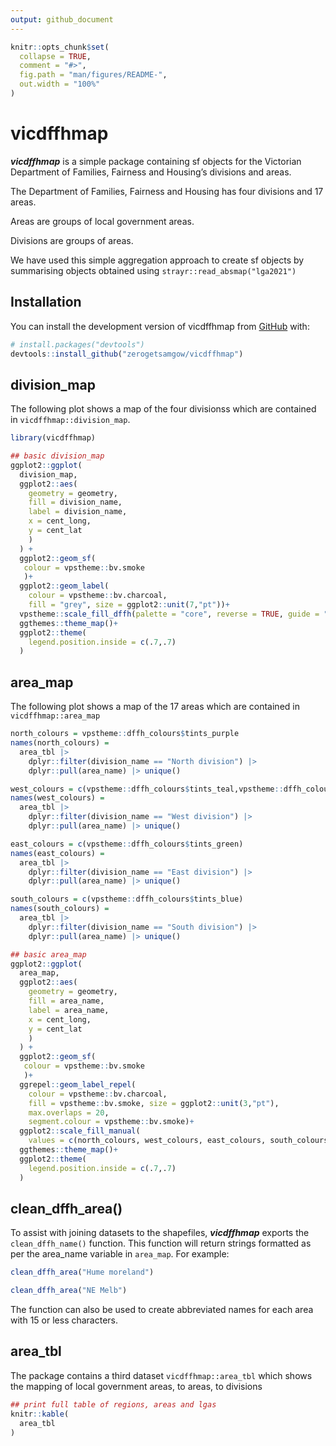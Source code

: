 ```yaml
---
output: github_document
---
```


<!-- README.md is generated from README.Rmd. Please edit that file -->

```r
knitr::opts_chunk$set(
  collapse = TRUE,
  comment = "#>",
  fig.path = "man/figures/README-",
  out.width = "100%"
)
```

# vicdffhmap

<!-- badges: start -->
<!-- badges: end -->

***vicdffhmap*** is a simple package containing sf objects for the Victorian Department of Families, Fairness and Housing's divisions and areas.

The Department of Families, Fairness and Housing has four divisions and 17 areas. 

Areas are groups of local government areas. 

Divisions are groups of areas. 

We have used this simple aggregation approach to create sf objects by summarising objects obtained using `strayr::read_absmap("lga2021")`

## Installation

You can install the development version of vicdffhmap from [GitHub](https://github.com/) with:

``` r
# install.packages("devtools")
devtools::install_github("zerogetsamgow/vicdffhmap")
```

## division_map

The following plot shows a map of the four divisionss which are contained in `vicdffhmap::division_map`.

```r
library(vicdffhmap)

## basic division_map
ggplot2::ggplot(
  division_map,
  ggplot2::aes(
    geometry = geometry,
    fill = division_name,
    label = division_name,
    x = cent_long,
    y = cent_lat
    )
  ) +
  ggplot2::geom_sf(
   colour = vpstheme::bv.smoke
   )+
  ggplot2::geom_label(
    colour = vpstheme::bv.charcoal, 
    fill = "grey", size = ggplot2::unit(7,"pt"))+
  vpstheme::scale_fill_dffh(palette = "core", reverse = TRUE, guide = "none")+
  ggthemes::theme_map()+
  ggplot2::theme(
    legend.position.inside = c(.7,.7)
  )

```



## area_map

The following plot shows a map of the 17 areas which are contained in `vicdffhmap::area_map`

```r
north_colours = vpstheme::dffh_colours$tints_purple
names(north_colours) = 
  area_tbl |> 
    dplyr::filter(division_name == "North division") |>
    dplyr::pull(area_name) |> unique()

west_colours = c(vpstheme::dffh_colours$tints_teal,vpstheme::dffh_colours$tints_teal[4])
names(west_colours) = 
  area_tbl |> 
    dplyr::filter(division_name == "West division") |>
    dplyr::pull(area_name) |> unique()

east_colours = c(vpstheme::dffh_colours$tints_green)
names(east_colours) = 
  area_tbl |> 
    dplyr::filter(division_name == "East division") |>
    dplyr::pull(area_name) |> unique()

south_colours = c(vpstheme::dffh_colours$tints_blue)
names(south_colours) = 
  area_tbl |> 
    dplyr::filter(division_name == "South division") |>
    dplyr::pull(area_name) |> unique()

```

```r
## basic area_map
ggplot2::ggplot(
  area_map,
  ggplot2::aes(
    geometry = geometry,
    fill = area_name,
    label = area_name,
    x = cent_long,
    y = cent_lat
    )
  ) +
  ggplot2::geom_sf(
   colour = vpstheme::bv.smoke
   )+
  ggrepel::geom_label_repel(
    colour = vpstheme::bv.charcoal, 
    fill = vpstheme::bv.smoke, size = ggplot2::unit(3,"pt"),
    max.overlaps = 20,
    segment.colour = vpstheme::bv.smoke)+
  ggplot2::scale_fill_manual(
    values = c(north_colours, west_colours, east_colours, south_colours), guide = "none")+
  ggthemes::theme_map()+
  ggplot2::theme(
    legend.position.inside = c(.7,.7)
  )

```

## clean_dffh_area()

To assist with joining datasets to the shapefiles, ***vicdffhmap*** exports the `clean_dffh_name()` function. This function will return strings formatted as per the area_name variable in `area_map`. For example:

```r

clean_dffh_area("Hume moreland")

clean_dffh_area("NE Melb")

```
The function can also be used to create abbreviated names for each area with 15 or less characters.

## area_tbl

The package contains a third dataset `vicdffhmap::area_tbl` which shows the mapping of local government areas, to areas, to divisions

```r
## print full table of regions, areas and lgas
knitr::kable(
  area_tbl
)

```
